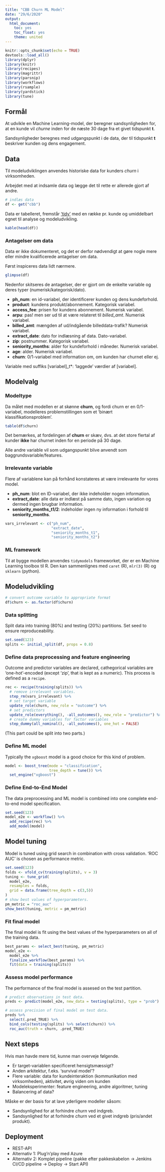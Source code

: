 ```yaml
---
title: "CBB Churn ML Model"
date: "29/6/2020"
output:
  html_document:
    toc: yes
    toc_float: yes
    theme: united
---
```


```r
knitr::opts_chunk$set(echo = TRUE)
devtools::load_all()
library(dplyr)
library(knitr)
library(recipes)
library(magrittr)
library(parsnip)
library(workflows)
library(rsample)
library(yardstick)
library(tune)
```

## Formål

At udvikle en Machine Learning-model, der beregner sandsynligheden for, at en kunde vil *churne* inden for de næste 30 dage fra et givet tidspunkt **t**.

Sandsynligheder beregnes med udgangspunkt i de data, der til tidspunkt **t** beskriver kunden og dens engagement. 

## Data

Til modeludviklingen anvendes historiske data for kunders *churn* i virksomheden.

Arbejdet med at indsamle data og lægge det til rette er allerede gjort af andre.

```r
# indlæs data
df <- get("cbb")
```

Data er tabelleret, fremstår ['tidy'](https://en.wikipedia.org/wiki/Tidy_data) 
med en række pr. kunde og umiddelbart egnet til analyse og modeludvikling.

```r
kable(head(df))
```

### Antagelser om data

Data er ikke dokumenteret, og det er derfor nødvendigt at gøre nogle mere eller 
mindre kvalificerede antagelser om data.

Først inspiceres data lidt nærmere.

```r
glimpse(df)
```

Nedenfor skitseres de antagelser, der er gjort om de enkelte variable og
deres typer (numerisk/kategorisk/dato).

* **ph_num**: en id-variabel, der identificerer kunden og dens kundeforhold.
* **product**: kundens produkt/abonnement. Kategorisk variabel.
* **access_fee**: prisen for kundens abonnement. Numerisk variabel.
* **arpu**: pas! men ser ud til at være relateret til *billed_amt*. Numerisk variabel.
* **billed_amt**: mængden af ud/indgående billeddata-trafik? Numerisk variabel.
* **extract_date**: dato for indlæsning af data. Dato-variabel.
* **zip**: postnummer. Kategorisk variabel.
* **seniority_months**: alder for kundeforhold i måneder. Numerisk variabel.
* **age**: alder. Numerisk variabel.
* **churn**: 0/1-variabel med information om, om kunden har churnet eller ej.

Variable med suffiks [variabel]_t*: 'laggede' værdier af [variabel].

## Modelvalg
### Modeltype

Da målet med modellen er at skønne **churn**, og fordi churn er en 0/1-variabel,
modelleres problemstillingen som et 'binært klassifikationsproblem'.

```r
table(df$churn)
```

Det bemærkes, at fordelingen af **churn** er skæv, dvs. at det store flertal af 
kunder **ikke** har churnet inden for en periode på 30 dage.

Alle andre variable vil som udgangspunkt blive anvendt som baggrundsvariable/features.

### Irrelevante variable
Flere af variablene kan på forhånd konstateres at være irrelevante for vores model.

* **ph_num**: blot en ID-variabel, der ikke indeholder nogen information.
* **extract_date**: alle data er indlæst på samme dato, ingen variation og dermed ingen brugbar information.
* **seniority_months_t1/2**: indeholder ingen ny information i forhold til **seniority_months**.

```r
vars_irrelevant <- c("ph_num",
                     "extract_date",
                     "seniority_months_t1",
                     "seniority_months_t2")
```

### ML framework
Til at bygge modellen anvendes `tidymodels` frameworket, der er en Machine
Learning toolbox til R. Den kan sammenlignes med `caret` (R), `mlr(3)` (R) og 
`sklearn` (python).

## Modeludvikling

```r
# convert outcome variable to appropriate format
df$churn <- as.factor(df$churn)
```

### Data splitting
Split data into training (80%) and testing (20%) partitions. Set seed to ensure reproduceability.

```r
set.seed(123)
splits <- initial_split(df, props = 0.8)
```

### Define data preprocessing and feature engineering

Outcome and predictor variables are declared, cathegorical variables are 'one-hot'-encoded (except 'zip', that is kept as a numeric). This process is defined as a `recipe`.

```r
rec <- recipe(training(splits)) %>% 
  # remove irrelevant variables.
  step_rm(vars_irrelevant) %>%
  # set target variable
  update_role(churn, new_role = "outcome") %>%
  # set predictors
  update_role(everything(), -all_outcomes(), new_role = "predictor") %>%
  # create dummy variables for factor variables
  step_dummy(all_nominal(), -all_outcomes(), one_hot = FALSE)
```

(This part could be split into two parts.)

### Define ML model

Typically the `xgboost` model is a good choice for this kind of problem. 

```r
model <- boost_tree(mode = "classification", 
                    tree_depth = tune()) %>%
  set_engine("xgboost")
```

### Define End-to-End Model

The data preprocessing and ML model is combined into one complete end-to-end model specification.

```r
set.seed(123)
model_e2e <- workflow() %>%
  add_recipe(rec) %>%
  add_model(model)
```

## Model tuning

Model is tuned using grid search in combination with cross validation. 
'ROC AUC' is chosen as performance metric.
```r
set.seed(123)
folds <- vfold_cv(training(splits), v = 3)
tuning <- tune_grid(
  model_e2e,
  resamples = folds,
  grid = data.frame(tree_depth = c(3,5))
)
# show best values of hyperparameters.
pm_metric = "roc_auc"
show_best(tuning, metric = pm_metric)
```

### Fit final model

The final model is fit using the best values of the hyperparameters on all of the training data.
```r
best_params <- select_best(tuning, pm_metric)
model_e2e <- 
  model_e2e %>%
  finalize_workflow(best_params) %>%
  fit(data = training(splits))
```

### Assess model performance

The performance of the final model is assesed on the test partition.

```r
# predict observations in test data.
preds <- predict(model_e2e, new_data = testing(splits), type = "prob")

# assess precision of final model on test data.
preds %>%
  select(.pred_TRUE) %>%
  bind_cols(testing(splits) %>% select(churn)) %>%
  roc_auc(truth = churn, .pred_TRUE)
```

## Next steps

Hvis man havde mere tid, kunne man overveje følgende.

* Er target-variablen specificeret hensigtsmæssigt?
* Anden arkitektur, f.eks. 'survival model'?
* Flere variable: data for kundeinteraktion (kommunikation med virksomheden), aktivitet, øvrig viden om kunden
* Modeleksperimenter: feature engineering, andre algoritmer, tuning
* Balancering af data?

Måske er der basis for at lave yderligere modeller såsom:

* Sandsynlighed for at forhindre *churn* ved indgreb.
* Sandsynlighed for at forhindre *churn* ved et givet indgreb (pris/andet produkt).

## Deployment

* REST-API
* Alternativ 1: Plug'n'play med Azure
* Alternativ 2: Komplet pipeline (pakke efter pakkeskabelon -> Jenkins CI/CD pipeline -> Deploy -> Start API)










